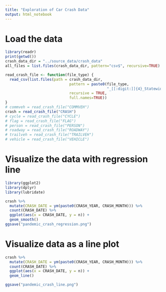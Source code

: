 ```yaml
---
title: "Exploration of Car Crash Data"
output: html_notebook
---
```


# Load the data

```r
library(readr)
print(getwd())
crash_data_dir = "../source_data/crash_data"
all_files = list.files(crash_data_dir, pattern="csv$", recursive=TRUE)

read_crash_file <- function(file_type) {
  read_csv(list.files(path = crash_data_dir, 
                             pattern = paste0(file_type, 
                                              "_[[:digit:]]{4}_Statewide.csv"), 
                             recursive = TRUE, 
                             full.names=TRUE))
}
# commveh = read_crash_file("COMMVEH")
crash = read_crash_file("CRASH")
# cycle = read_crash_file("CYCLE")
# flag = read_crash_file("FLAG")
# person = read_crash_file("PERSON")
# roadway = read_crash_file("ROADWAY")
# trailveh = read_crash_file("TRAILVEH")
# vehicle = read_crash_file("VEHICLE")
```

# Visualize the data with regression line

```r
library(ggplot2)
library(dplyr)
library(lubridate)

crash %>% 
  mutate(CRASH_DATE = ym(paste0(CRASH_YEAR, CRASH_MONTH))) %>% 
  count(CRASH_DATE) %>% 
  ggplot(aes(x = CRASH_DATE, y = n)) +
  geom_smooth()
ggsave("pandemic_crash_regression.png")
```
# Visualize data as a line plot

```r
crash %>% 
  mutate(CRASH_DATE = ym(paste0(CRASH_YEAR, CRASH_MONTH))) %>% 
  count(CRASH_DATE) %>% 
  ggplot(aes(x = CRASH_DATE, y = n)) +
  geom_line()

ggsave("pandemic_crash_line.png")
```
